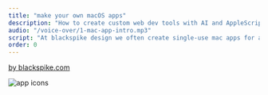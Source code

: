 ```yaml
---
title: "make your own macOS apps"
description: "How to create custom web dev tools with AI and AppleScript"
audio: "/voice-over/1-mac-app-intro.mp3"
script: "At blackspike design we often create single-use mac apps for automating repetitive tasks, like this app, to generate web-ready videos."
order: 0
---
```



<a href='https://www.blackspike.com'>by blackspike.com</a>


<VideoPlayer
  classes="w-[551px] left-[387px] top-[28px]"
  name="ffmpeg-app-demo.optim"
/>

<Image
  src={screen}
  alt="app icons"
  class="drop-shadow-xl absolute z-1 hover:z-10 w-[308px] left-[38px] top-[148px]"
/>